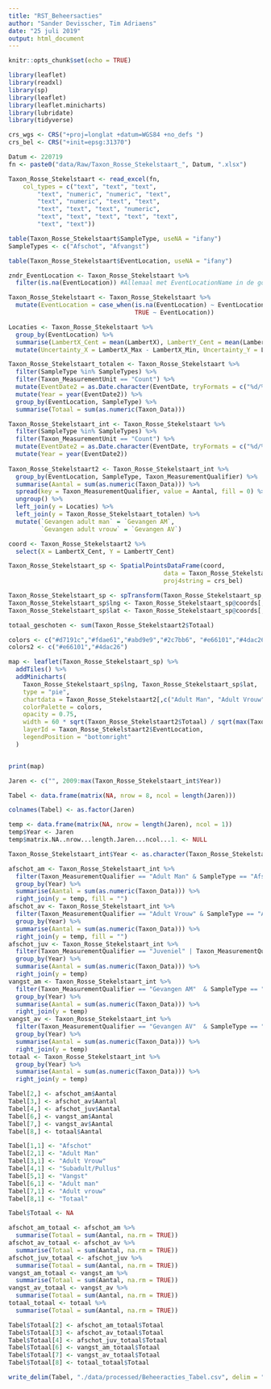 ```yaml
---
title: "RST_Beheersacties"
author: "Sander Devisscher, Tim Adriaens"
date: "25 juli 2019"
output: html_document
---
```


```r
knitr::opts_chunk$set(echo = TRUE)
```

```r
library(leaflet)
library(readxl)
library(sp)
library(leaflet)
library(leaflet.minicharts)
library(lubridate)
library(tidyverse)
```

```r
crs_wgs <- CRS("+proj=longlat +datum=WGS84 +no_defs ")
crs_bel <- CRS("+init=epsg:31370")
```

```r
Datum <- 220719
fn <- paste0("data/Raw/Taxon_Rosse_Stekelstaart_", Datum, ".xlsx")

Taxon_Rosse_Stekelstaart <- read_excel(fn, 
    col_types = c("text", "text", "text", 
        "text", "numeric", "numeric", "text", 
        "text", "numeric", "text", "text", 
        "text", "text", "text", "numeric", 
        "text", "text", "text", "text", "text", 
        "text", "text"))
```

```r
table(Taxon_Rosse_Stekelstaart$SampleType, useNA = "ifany")
SampleTypes <- c("Afschot", "Afvangst")

table(Taxon_Rosse_Stekelstaart$EventLocation, useNA = "ifany")

zndr_EventLocation <- Taxon_Rosse_Stekelstaart %>% 
  filter(is.na(EventLocation)) #Allemaal met EventLocationName in de goede vorm dus als is.na(EventLocation) dan EventLocation == EventLocationName!!

Taxon_Rosse_Stekelstaart <- Taxon_Rosse_Stekelstaart %>% 
  mutate(EventLocation = case_when(is.na(EventLocation) ~ EventLocationName,
                                   TRUE ~ EventLocation))

Locaties <- Taxon_Rosse_Stekelstaart %>% 
  group_by(EventLocation) %>% 
  summarise(LambertX_Cent = mean(LambertX), LambertY_Cent = mean(LambertY), LambertX_Max = max(LambertX), LambertY_Max = max(LambertY), LambertX_Min = min(LambertX), LambertY_Min = min(LambertY)) %>% 
  mutate(Uncertainty_X = LambertX_Max - LambertX_Min, Uncertainty_Y = LambertY_Max - LambertY_Min) %>% select(EventLocation, LambertX_Cent, LambertY_Cent, Uncertainty_X, Uncertainty_Y)

Taxon_Rosse_Stekelstaart_totalen <- Taxon_Rosse_Stekelstaart %>% 
  filter(SampleType %in% SampleTypes) %>% 
  filter(Taxon_MeasurementUnit == "Count") %>% 
  mutate(EventDate2 = as.Date.character(EventDate, tryFormats = c("%d/%m/%Y"))) %>% 
  mutate(Year = year(EventDate2)) %>% 
  group_by(EventLocation, SampleType) %>% 
  summarise(Totaal = sum(as.numeric(Taxon_Data)))

Taxon_Rosse_Stekelstaart_int <- Taxon_Rosse_Stekelstaart %>% 
  filter(SampleType %in% SampleTypes) %>% 
  filter(Taxon_MeasurementUnit == "Count") %>% 
  mutate(EventDate2 = as.Date.character(EventDate, tryFormats = c("%d/%m/%Y"))) %>% 
  mutate(Year = year(EventDate2)) 
  
Taxon_Rosse_Stekelstaart2 <- Taxon_Rosse_Stekelstaart_int %>%  
  group_by(EventLocation, SampleType, Taxon_MeasurementQualifier) %>% 
  summarise(Aantal = sum(as.numeric(Taxon_Data))) %>% 
  spread(key = Taxon_MeasurementQualifier, value = Aantal, fill = 0) %>% 
  ungroup() %>% 
  left_join(y = Locaties) %>% 
  left_join(y = Taxon_Rosse_Stekelstaart_totalen) %>% 
  mutate(`Gevangen adult man` = `Gevangen AM`, 
         `Gevangen adult vrouw` = `Gevangen AV`)
```

```r
coord <- Taxon_Rosse_Stekelstaart2 %>% 
  select(X = LambertX_Cent, Y = LambertY_Cent)

Taxon_Rosse_Stekelstaart_sp <- SpatialPointsDataFrame(coord,
                                           data = Taxon_Rosse_Stekelstaart2,
                                           proj4string = crs_bel)

Taxon_Rosse_Stekelstaart_sp <- spTransform(Taxon_Rosse_Stekelstaart_sp, crs_wgs)
Taxon_Rosse_Stekelstaart_sp$lng <- Taxon_Rosse_Stekelstaart_sp@coords[,1]
Taxon_Rosse_Stekelstaart_sp$lat <- Taxon_Rosse_Stekelstaart_sp@coords[,2]

totaal_geschoten <- sum(Taxon_Rosse_Stekelstaart2$Totaal)

colors <- c("#d7191c","#fdae61","#abd9e9","#2c7bb6", "#e66101","#4dac26")
colors2 <- c("#e66101","#4dac26")

map <- leaflet(Taxon_Rosse_Stekelstaart_sp) %>% 
  addTiles() %>% 
  addMinicharts(
    Taxon_Rosse_Stekelstaart_sp$lng, Taxon_Rosse_Stekelstaart_sp$lat,
    type = "pie",
    chartdata = Taxon_Rosse_Stekelstaart2[,c("Adult Man", "Adult Vrouw", "Juveniel", "Pulli","Gevangen adult man", "Gevangen adult vrouw")], 
    colorPalette = colors, 
    opacity = 0.75,
    width = 60 * sqrt(Taxon_Rosse_Stekelstaart2$Totaal) / sqrt(max(Taxon_Rosse_Stekelstaart2$Totaal)), transitionTime = 0,
    layerId = Taxon_Rosse_Stekelstaart2$EventLocation,
    legendPosition = "bottomright"
  )


print(map)

```

```r
Jaren <- c("", 2009:max(Taxon_Rosse_Stekelstaart_int$Year))

Tabel <- data.frame(matrix(NA, nrow = 8, ncol = length(Jaren)))

colnames(Tabel) <- as.factor(Jaren)

temp <- data.frame(matrix(NA, nrow = length(Jaren), ncol = 1))
temp$Year <- Jaren 
temp$matrix.NA..nrow...length.Jaren...ncol...1. <- NULL

Taxon_Rosse_Stekelstaart_int$Year <- as.character(Taxon_Rosse_Stekelstaart_int$Year)

afschot_am <- Taxon_Rosse_Stekelstaart_int %>% 
  filter(Taxon_MeasurementQualifier == "Adult Man" & SampleType == "Afschot") %>% 
  group_by(Year) %>% 
  summarise(Aantal = sum(as.numeric(Taxon_Data))) %>% 
  right_join(y = temp, fill = "")
afschot_av <- Taxon_Rosse_Stekelstaart_int %>% 
  filter(Taxon_MeasurementQualifier == "Adult Vrouw" & SampleType == "Afschot") %>% 
  group_by(Year) %>% 
  summarise(Aantal = sum(as.numeric(Taxon_Data))) %>% 
  right_join(y = temp, fill = "")
afschot_juv <- Taxon_Rosse_Stekelstaart_int %>% 
  filter(Taxon_MeasurementQualifier == "Juveniel" | Taxon_MeasurementQualifier == "Pulli" & SampleType == "Afschot") %>% 
  group_by(Year) %>% 
  summarise(Aantal = sum(as.numeric(Taxon_Data))) %>% 
  right_join(y = temp)
vangst_am <- Taxon_Rosse_Stekelstaart_int %>% 
  filter(Taxon_MeasurementQualifier == "Gevangen AM"  & SampleType == "Afvangst") %>% 
  group_by(Year) %>% 
  summarise(Aantal = sum(as.numeric(Taxon_Data))) %>% 
  right_join(y = temp)
vangst_av <- Taxon_Rosse_Stekelstaart_int %>% 
  filter(Taxon_MeasurementQualifier == "Gevangen AV"  & SampleType == "Afvangst") %>% 
  group_by(Year) %>% 
  summarise(Aantal = sum(as.numeric(Taxon_Data))) %>% 
  right_join(y = temp)
totaal <- Taxon_Rosse_Stekelstaart_int %>% 
  group_by(Year) %>% 
  summarise(Aantal = sum(as.numeric(Taxon_Data))) %>% 
  right_join(y = temp)

Tabel[2,] <- afschot_am$Aantal
Tabel[3,] <- afschot_av$Aantal
Tabel[4,] <- afschot_juv$Aantal
Tabel[6,] <- vangst_am$Aantal
Tabel[7,] <- vangst_av$Aantal
Tabel[8,] <- totaal$Aantal

Tabel[1,1] <- "Afschot"
Tabel[2,1] <- "Adult Man"
Tabel[3,1] <- "Adult Vrouw"
Tabel[4,1] <- "Subadult/Pullus"
Tabel[5,1] <- "Vangst"
Tabel[6,1] <- "Adult man"
Tabel[7,1] <- "Adult vrouw"
Tabel[8,1] <- "Totaal"

Tabel$Totaal <- NA

afschot_am_totaal <- afschot_am %>% 
  summarise(Totaal = sum(Aantal, na.rm = TRUE))
afschot_av_totaal <- afschot_av %>% 
  summarise(Totaal = sum(Aantal, na.rm = TRUE))
afschot_juv_totaal <- afschot_juv %>% 
  summarise(Totaal = sum(Aantal, na.rm = TRUE))
vangst_am_totaal <- vangst_am %>% 
  summarise(Totaal = sum(Aantal, na.rm = TRUE))
vangst_av_totaal <- vangst_av %>% 
  summarise(Totaal = sum(Aantal, na.rm = TRUE))
totaal_totaal <- totaal %>% 
  summarise(Totaal = sum(Aantal, na.rm = TRUE))

Tabel$Totaal[2] <- afschot_am_totaal$Totaal
Tabel$Totaal[3] <- afschot_av_totaal$Totaal
Tabel$Totaal[4] <- afschot_juv_totaal$Totaal
Tabel$Totaal[6] <- vangst_am_totaal$Totaal
Tabel$Totaal[7] <- vangst_av_totaal$Totaal
Tabel$Totaal[8] <- totaal_totaal$Totaal

write_delim(Tabel, "./data/processed/Beheeracties_Tabel.csv", delim = ";", na = "")

```

